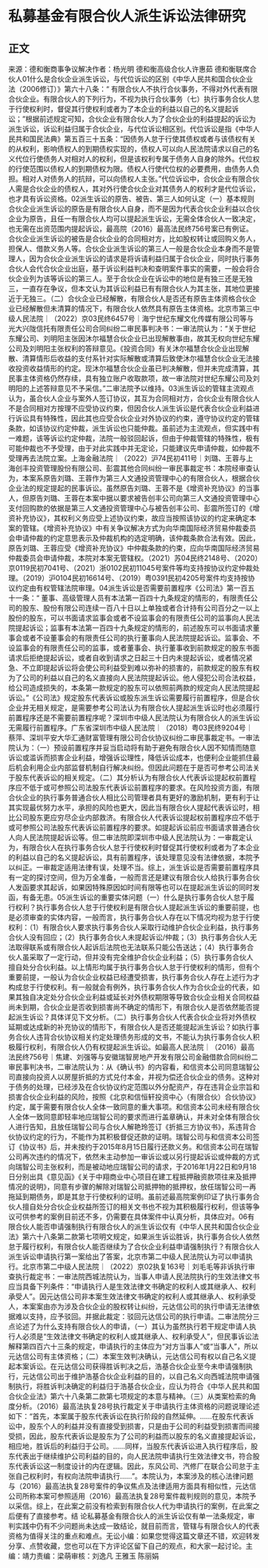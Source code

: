 # 私募基金有限合伙人派生诉讼法律研究
## 正文
来源：德和衡商事争议解决作者：杨光明 德和衡高级合伙人许惠茹 德和衡联席合伙人01什么是合伙企业派生诉讼，与代位诉讼的区别《中华人民共和国合伙企业法（2006修订）》第六十八条：“ 有限合伙人不执行合伙事务，不得对外代表有限合伙企业。有限合伙人的下列行为，不视为执行合伙事务（七）执行事务合伙人怠于行使权利时，督促其行使权利或者为了本企业的利益以自己的名义提起诉讼；”根据前述规定可知，合伙企业有限合伙人为了合伙企业的利益提起的诉讼为派生诉讼，诉讼利益归属于合伙企业，与代位诉讼相区别。代位诉讼是指《中华人民共和国民法典》第五百三十五条：“因债务人怠于行使其债权或者与该债权有关的从权利，影响债权人的到期债权实现的，债权人可以向人民法院请求以自己的名义代位行使债务人对相对人的权利，但是该权利专属于债务人自身的除外。代位权的行使范围以债权人的到期债权为限。债权人行使代位权的必要费用，由债务人负担。相对人对债务人的抗辩，可以向债权人主张。”代位诉讼中，合伙企业有限合伙人需是合伙企业的债权人，其对外行使合伙企业对其债务人的权利才是代位诉讼，也才具有诉讼资格。02派生诉讼的原告、被告、第三人如何认定（一）基本规则合伙企业派生诉讼的原告是有限合伙人自身，而不是因为代表合伙企业利益以合伙企业为原告，且任一有限合伙人均可以提起派生诉讼，无需全体合伙人一致决定，也无需在出资范围内提起诉讼，最高院（2016）最高法民终756号案已有例证。合伙企业派生诉讼的被告是合伙企业的合同相对方，比如股权转让或回购义务人，担保人、借款义务人等。合伙企业派生诉讼的第三人一般是合伙企业本身而不是管理人，因为合伙企业派生诉讼的请求是将诉请利益归属于合伙企业，同时执行事务合伙人会代合伙企业出庭，基于诉讼利益判决和查明案件事实的需要，一般会将合伙企业列为该等诉讼的第三人。至于合伙企业在诉讼中的地位是有独三还是无独三，一直存在争议，但本文认为其诉讼利益已有有限合伙人为其主张，其地位更接近于无独三。（二）合伙企业已经解散，有限合伙人是否还有原告主体资格合伙企业已经解散但未清算的情况下，有限合伙人依然具有原告主体资格。北京市第三中级人民法院｜（2022）京03民终6457号｜海宁世纪东耀文化传媒有限公司等与光大兴陇信托有限责任公司合同纠纷二审民事判决书：一审法院认为：“关于世纪东耀公司、刘明阳主张因沐尔福慧合伙企业已出现解散事由，故其无权向世纪东耀公司及刘明阳主张权利的答辩意见。《投资合同》有关沐尔福慧合伙企业出现解散、清算情形后收益的支付系针对实际解散或清算后致使沐尔福慧合伙企业无法接收投资收益情形的约定。现沐尔福慧合伙企业虽已判决解散，但并未完成清算，其民事主体资格仍然存续，具有独立账户收取款项，故一审法院对世纪东耀公司及刘明阳的上述答辩意见不予采信。”二审法院予以维持。03派生诉讼的管辖主流观点认为，虽合伙人企业与案外人签订协议，其互为合同相对方，合伙企业有限合伙人不是合同相对方按理不应受协议约束，但因合伙人派生诉讼是代表合伙企业利益进行诉讼具有特殊性，因此其也应受合伙企业对外协议的约束，遵守协议约定的管辖条款，如该协议约定仲裁，派生诉讼也只能仲裁。虽前述为主流观点，但实践中有一难题，该等诉讼约定仲裁，法院一般驳回起诉，但由于仲裁管辖的特殊性，极有可能仲裁也不予受理，由于对此实践中并无定论，只能建议先申请仲裁，如仲裁不受理再去法院立案。上海金融法院｜（2022）沪74民初411号｜刘璐、王蓉与上海创丰投资管理股份有限公司、彭震其他合同纠纷一审民事裁定书：本院经审查认为，本案系原告刘璐、王蓉作为第三人文通投资管理中心的有限合伙人，根据合伙企业法的规定提起的民事诉讼。虽然原告刘璐、王蓉不是《增资补充协议》的当事人，但原告刘璐、王蓉在本案中据以要求被告创丰公司向第三人文通投资管理中心支付回购款的依据是第三人文通投资管理中心与被告创丰公司、彭震所签订的《增资补充协议》，其权利义务应受上述协议约束，故应当按照该协议的约定来确定本案的管辖。《增资补充协议》中有关争议解决方式为向华南国际经济贸易仲裁委员会申请仲裁的约定意思表示及仲裁机构的选定明确，该仲裁条款合法有效。因此，原告刘璐、王蓉应受《增资补充协议》中仲裁条款的约束，应向华南国际经济贸易仲裁委员会申请仲裁，本院对本案无管辖权。（2021）苏04民终2148号、（2020）京0119民初7041号、（2021）浙0102民初11045号案件等均支持按协议约定仲裁处理。（2019）沪0104民初16614号、（2019）粤0391民初4205号案件均支持按协议约定由有权管辖法院审理。04派生诉讼是否需要前置程序《公司法》第一百五十一条：“ 董事、高级管理人员有本法第一百四十九条规定的情形的，有限责任公司的股东、股份有限公司连续一百八十日以上单独或者合计持有公司百分之一以上股份的股东，可以书面请求监事会或者不设监事会的有限责任公司的监事向人民法院提起诉讼；监事有本法第一百四十九条规定的情形的，前述股东可以书面请求董事会或者不设董事会的有限责任公司的执行董事向人民法院提起诉讼。监事会、不设监事会的有限责任公司的监事，或者董事会、执行董事收到前款规定的股东书面请求后拒绝提起诉讼，或者自收到请求之日起三十日内未提起诉讼，或者情况紧急、不立即提起诉讼将会使公司利益受到难以弥补的损害的，前款规定的股东有权为了公司的利益以自己的名义直接向人民法院提起诉讼。他人侵犯公司合法权益，给公司造成损失的，本条第一款规定的股东可以依照前两款的规定向人民法院提起诉讼。”《公司法》规定股东代表诉讼或股东派生诉讼需要履行前置程序，但是合伙企业并无相关规定，是需要参考公司法认为有限合伙人提起派生诉讼时也必须履行前置程序还是不需要前置程序呢？深圳市中级人民法院认为有限合伙人的派生诉讼无需履行前置程序。广东省深圳市中级人民法院｜（2018）粤03民终9204号｜蔡萍、深圳平安大华汇通财富管理有限公司合伙协议纠纷二审民事裁定书。一审法院认为：（一）预设前置程序并妥当启动将有助于避免有限合伙人因不知情而随意诉讼或滥诉而损害企业利益，增强诉讼理性，降低诉讼成本，也便利企业能抓住最后机会利用企业内部监督机制自行解决纠纷。但因此问题在于是否可参考公司法关于股东代表诉讼的相关规定。（二）其分析认为有限合伙人代表诉讼提起权前置程序应不低于或可参照公司法股东代表诉讼前置程序的要求。在风险投资方面，有限合伙企业的执行事务普通合伙人相比公司管理者具有更好的激励机制，更有利于让其实现最优努力水平，承担的风险也更大，因此当有限合伙人提起代表诉讼时，相比公司股东更应穷尽企业内部救济。有限合伙人代表诉讼提起权前置程序应不低于或可参照公司法股东代表诉讼前置程序的要求。如提起诉讼前应书面请求普通合伙人向人民法院提起诉讼等。但二审法院即深圳市中级人民法院认为：一审裁定认为，有限合伙人在执行事务合伙人怠于行使权利时督促其行使权利或者为了本企业的利益以自己的名义提起诉讼，具有前置程序，该处理意见没有法律依据，本院予以纠正。一审裁定适用法律有误，处理不当。综上，派生诉讼是否需要前置程序具有一定的探讨空间，但为万全准备，一般而言还是建议有限合伙人给执行事务合伙人发函要求其起诉，如果因特殊原因如时间有限等也可以在提起派生诉讼的同时发函，有备无患。05派生诉讼的重要实体问题（一）什么是执行事务合伙人怠于履行权利？执行事务合伙人怠于行使权利是有限合伙人提起派生诉讼的重要前提，也是必须审查的实体内容，一般而言，执行事务合伙人存在以下情况均视为怠于行使权利：（1）有限合伙人要求执行事务合伙人采取行动维护合伙企业利益，执行事务合伙人没有回应；（2）执行事务合伙人未提起诉讼/仲裁；（3）执行事务合伙人无法取得联系或有限合伙人起诉后法院也无法联系只能公告送达；（4）执行事务合伙人虽采取了一定行动，但并没有完全维护合伙企业利益；（5）执行事务合伙人擅自处分合伙利益。以上情形均属于执行事务合伙人怠于行使权利的情形，但有个重要前提，一般认为合伙企业权益已经遭受损害，执行事务合伙人存在上述行为才构成怠于行使权利。有一般就会有例外，执行事务合伙人作为合伙企业的代表，如果其独自决定处分合伙企业利益或延长对外债权期限等导致合伙企业相关合同权益尚未到期，合伙企业是否收到损害尚不确定的情形下，有限合伙人是否依然能否提起派生诉讼？具体详见下文分析。（二）执行事务合伙人代表合伙企业将对外债权延期或达成新的补充协议的情形下，有限合伙人是否还能提起派生诉讼？如执行事务合伙人违背合伙协议相关约定处理债务形成的文书，不能认为执行事务合伙人积极履行权利，有限合伙人仍有权提起派生诉讼。如最高人民法院｜（2016）最高法民终756号｜焦建、刘强等与安徽瑞智房地产开发有限公司金融借款合同纠纷二审民事判决书，二审法院认为：从《确认书》的内容看，和信资本公司同意瑞智公司直接向投资人以房屋折抵的方式兑付本金，并视为偿还合伙企业的债务。这种对于债务的处理，已经涉及在合伙协议约定范围以外分配资产，存在违背企业宗旨和损害合伙企业利益的风险，按照《北京和信恒轩投资中心（有限合伙）合伙协议》约定，属于需要有限合伙人全体一致同意的重大事项。和信资本公司未经有限合伙人全体一致同意即轻率地应瑞智公司的要求而进行盖章确认，并未对全体有限合伙人进行告知，且放任瑞智公司与合伙人解艳玲签订《折抵三方协议书》，系违背合伙协议约定的行为，不能作为其积极督促还款的证明。瑞智公司与和信资本公司签订《协议书》后，并未按约于2015年8月15日履行还款义务。和信资本公司在瑞智公司再次违约的情况下，依然未主动参加一审诉讼或以另行提起诉讼或仲裁的方式向瑞智公司主张权利，而是被动地应瑞智公司的请求，于2016年1月22日和9月18日分别出具《意见函》《关于中翔商业中心项目在建工程抵押融资款项往来及抵押情况的说明》，同意有步骤的解除对瑞智公司抵押物的抵押权，放任瑞智公司一再拖延到期债务，即是其怠于行使权利的证明。虽前述最高院案例印证了执行事务合伙人擅自处分合伙企业权益所签订的相关文书也不视为其积极履行权利，但该等争议可供参考的案例目前还不多，仍需要在具体案件中认真分析，具体应对。06有限合伙人能否申请强制执行有限合伙人的派生诉讼仅有《中华人民共和国合伙企业法》第六十八条第二款第七项明文规定，如果派生诉讼胜诉，执行事务合伙人依然怠于履行权利，有限合伙人能否继续为了合伙企业利益申请强制执行？有限合伙人派生诉讼申请执行第一案给出了答案，北京市第二中级人民法院认为可以申请执行。北京市第二中级人民法院｜（2022）京02执复163号｜刘毛毛等非诉执行审查执行裁定书：一审法院西城法院认为，当事人申请人民法院执行的生效法律文书应当具备下列条件：“申请执行人是生效法律文书确定的权利人或其继承人、权利承受人”。因元达信公司非本案生效法律文书确定的权利人或其继承人、权利承受人，本案案由亦为涉及合伙企业的股权转让纠纷，元达信公司的执行申请无法律依据难以支持，应予驳回。并据此裁定：驳回元达信公司的执行申请。二审法院分三点论述了为什么支持有限合伙人的申请，（一）其认为虽然执行若干规定申请人执行人必须是“生效法律文书确定的权利人或其继承人、权利承受人”，但民事诉讼法解释第四百六十三条的规定，申请执行的主体应为“对方当事人”或“当事人”，所以元达信公司有主体资格；（二）本案生效判决确认，元达信公司有权以自己名义提起本案诉讼。在元达信公司获得胜诉判决之后，浩基合伙企业至今未申请强制执行，元达信公司出于维护浩基合伙企业利益的目的，以自己名义向西城法院申请强制执行，将胜诉判决确定的利益归于浩基合伙企业，应认为符合《中华人民共和国合伙企业法》第六十八条第二款第七项规定的本意与精神。（三）从类案检索的角度分析。（2016）最高法执复28号执行裁定关于申请执行主体资格的问题说理论述如下：“首先，本案属于股东代表诉讼在执行阶段的自然延伸。……在股东代表诉讼中，股东个人的利益并没有直接受到损害，只是由于公司的利益受到损害而间接受损，因此，股东代表诉讼是股东为了公司的利益而以股东的名义直接提起诉讼，相应地，胜诉后的利益归于公司。……同样，当股东代表诉讼进入执行程序后，股东代表出于继续维护公司利益的目的，向人民法院申请执行生效法律文书，符合股东代表诉讼这一制度设计的内在逻辑。因此，东风公司、汽修厂在联合公司怠于主张自己权利时，有权向法院申请执行……”。本院认为，本案涉及的核心法律问题与（2016）最高法执复28号案件的争议焦点及法律适用方面具有相似性，元达信公司所称本案可参照适用（2016）最高法执复28号案件裁判规则的意见，本院予以采信。综上，在此案之前没有检索到有限合伙人代为申请执行的案例，在此案之后便有了直接参考。结 论私募基金有限合伙人的派生诉讼仅有单一法条规定，审判实践中仍有不少问题尚未达成一致结论，就目前而言，管辖与有限合伙人的代表资格为值得关注的重点和难点。无讼小编：如果您觉得这篇文章还不错，欢迎转发分享、点赞收藏，您也可以在下方评论区留下自己的观点，和大家一起讨论。主编：靖力责编：梁萌审核：刘逸凡 王雅玉 陈丽娟
